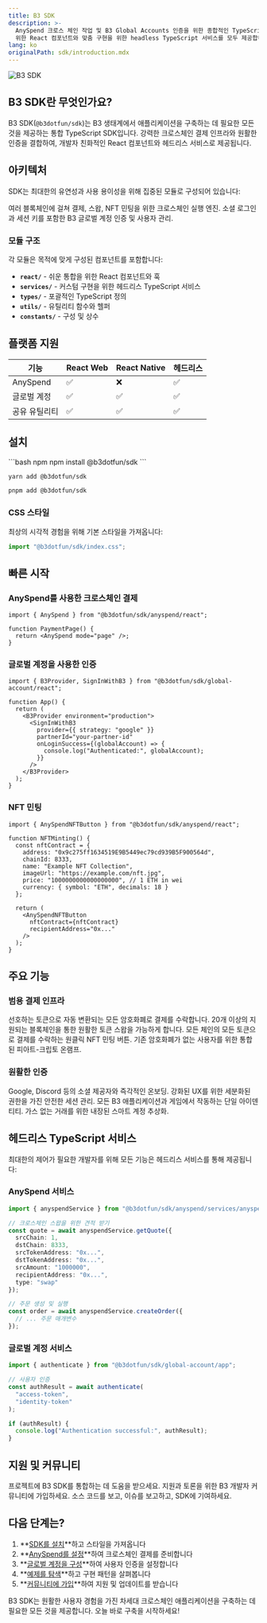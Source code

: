 ```yaml
---
title: B3 SDK
description: >-
  AnySpend 크로스 체인 작업 및 B3 Global Accounts 인증을 위한 종합적인 TypeScript SDK입니다. 쉬운 통합을
  위한 React 컴포넌트와 맞춤 구현을 위한 headless TypeScript 서비스를 모두 제공합니다.
lang: ko
originalPath: sdk/introduction.mdx
---
```

<img src="/images/b3-banner.png" alt="B3 SDK" className="w-full rounded-xl" />

## B3 SDK란 무엇인가요?

B3 SDK(`@b3dotfun/sdk`)는 B3 생태계에서 애플리케이션을 구축하는 데 필요한 모든 것을 제공하는 통합 TypeScript SDK입니다. 강력한 크로스체인 결제 인프라와 원활한 인증을 결합하여, 개발자 친화적인 React 컴포넌트와 헤드리스 서비스로 제공됩니다.

## 아키텍처

SDK는 최대한의 유연성과 사용 용이성을 위해 집중된 모듈로 구성되어 있습니다:

<CardGroup cols={2}>
<Card title="AnySpend 모듈" icon="arrows-right-left" href="/anyspend/introduction">
  여러 블록체인에 걸쳐 결제, 스왑, NFT 민팅을 위한 크로스체인 실행 엔진.
</Card>

<Card title="글로벌 계정 모듈" icon="user" href="/sdk/global-account/introduction">
  소셜 로그인과 세션 키를 포함한 B3 글로벌 계정 인증 및 사용자 관리.
</Card>

</CardGroup>

### 모듈 구조

각 모듈은 목적에 맞게 구성된 컴포넌트를 포함합니다:

- **`react/`** - 쉬운 통합을 위한 React 컴포넌트와 훅
- **`services/`** - 커스텀 구현을 위한 헤드리스 TypeScript 서비스
- **`types/`** - 포괄적인 TypeScript 정의
- **`utils/`** - 유틸리티 함수와 헬퍼
- **`constants/`** - 구성 및 상수

## 플랫폼 지원

| 기능              | React Web | React Native | 헤드리스 |
|-------------------|-----------|--------------|----------|
| AnySpend          | ✅         | ❌            | ✅        |
| 글로벌 계정       | ✅         | ✅            | ✅        |
| 공유 유틸리티     | ✅         | ✅            | ✅        |

## 설치

<CodeGroup>
```bash npm
npm install @b3dotfun/sdk
```

```bash yarn
yarn add @b3dotfun/sdk
```

```bash pnpm
pnpm add @b3dotfun/sdk
```
</CodeGroup>

### CSS 스타일

최상의 시각적 경험을 위해 기본 스타일을 가져옵니다:

```typescript
import "@b3dotfun/sdk/index.css";
```

## 빠른 시작

### AnySpend를 사용한 크로스체인 결제

```tsx
import { AnySpend } from "@b3dotfun/sdk/anyspend/react";

function PaymentPage() {
  return <AnySpend mode="page" />;
}
```

### 글로벌 계정을 사용한 인증

```tsx
import { B3Provider, SignInWithB3 } from "@b3dotfun/sdk/global-account/react";

function App() {
  return (
    <B3Provider environment="production">
      <SignInWithB3
        provider={{ strategy: "google" }}
        partnerId="your-partner-id"
        onLoginSuccess={(globalAccount) => {
          console.log("Authenticated:", globalAccount);
        }}
      />
    </B3Provider>
  );
}
```

### NFT 민팅

```tsx
import { AnySpendNFTButton } from "@b3dotfun/sdk/anyspend/react";

function NFTMinting() {
  const nftContract = {
    address: "0x9c275ff1634519E9B5449ec79cd939B5F900564d",
    chainId: 8333,
    name: "Example NFT Collection",
    imageUrl: "https://example.com/nft.jpg",
    price: "1000000000000000000", // 1 ETH in wei
    currency: { symbol: "ETH", decimals: 18 }
  };

  return (
    <AnySpendNFTButton
      nftContract={nftContract}
      recipientAddress="0x..."
    />
  );
}
```

## 주요 기능

### 범용 결제 인프라

<CardGroup cols={2}>
<Card title="모든 토큰 결제" icon="coins">
  선호하는 토큰으로 자동 변환되는 모든 암호화폐로 결제를 수락합니다.
</Card>

<Card title="크로스체인 스왑" icon="arrow-right-arrow-left">
  20개 이상의 지원되는 블록체인을 통한 원활한 토큰 스왑을 가능하게 합니다.
</Card>

<Card title="NFT 민팅" icon="image">
  모든 체인의 모든 토큰으로 결제를 수락하는 원클릭 NFT 민팅 버튼.
</Card>

<Card title="피아트 온램프" icon="credit-card">
  기존 암호화폐가 없는 사용자를 위한 통합된 피아트-크립토 온램프.
</Card>
</CardGroup>

### 원활한 인증

<CardGroup cols={2}>
<Card title="소셜 로그인" icon="users">
  Google, Discord 등의 소셜 제공자와 즉각적인 온보딩.
</Card>

<Card title="세션 키" icon="key">
  강화된 UX를 위한 세분화된 권한을 가진 안전한 세션 관리.
</Card>

<Card title="크로스플랫폼 아이덴티티" icon="globe">
  모든 B3 애플리케이션과 게임에서 작동하는 단일 아이덴티티.
</Card>

<Card title="스마트 계정" icon="wallet">
  가스 없는 거래를 위한 내장된 스마트 계정 추상화.
</Card>
</CardGroup>

## 헤드리스 TypeScript 서비스

최대한의 제어가 필요한 개발자를 위해 모든 기능은 헤드리스 서비스를 통해 제공됩니다:

### AnySpend 서비스

```typescript
import { anyspendService } from "@b3dotfun/sdk/anyspend/services/anyspend";

// 크로스체인 스왑을 위한 견적 받기
const quote = await anyspendService.getQuote({
  srcChain: 1,
  dstChain: 8333,
  srcTokenAddress: "0x...",
  dstTokenAddress: "0x...",
  srcAmount: "1000000",
  recipientAddress: "0x...",
  type: "swap"
});

// 주문 생성 및 실행
const order = await anyspendService.createOrder({
  // ... 주문 매개변수
});
```

### 글로벌 계정 서비스

```typescript
import { authenticate } from "@b3dotfun/sdk/global-account/app";

// 사용자 인증
const authResult = await authenticate(
  "access-token",
  "identity-token"
);

if (authResult) {
  console.log("Authentication successful:", authResult);
}
```

## 지원 및 커뮤니티

<CardGroup cols={3}>
<Card title="개발자 지원" icon="handshake" href="https://b3builders.typeform.com/bsmntdevelopers">
  프로젝트에 B3 SDK를 통합하는 데 도움을 받으세요.
</Card>

<Card title="Discord 커뮤니티" icon="discord" href="https://discord.gg/b3dotfun">
  지원과 토론을 위한 B3 개발자 커뮤니티에 가입하세요.
</Card>

<Card title="GitHub" icon="github" href="https://github.com/b3-fun/b3">
  소스 코드를 보고, 이슈를 보고하고, SDK에 기여하세요.
</Card>
</CardGroup>

## 다음 단계는?

1. **[SDK를 설치](#installation)**하고 스타일을 가져옵니다
2. **[AnySpend를 설정](/anyspend/introduction)**하여 크로스체인 결제를 준비합니다
3. **[글로벌 계정을 구성](/sdk/global-account/authentication)**하여 사용자 인증을 설정합니다
4. **[예제를 탐색](/anyspend/examples)**하고 구현 패턴을 살펴봅니다
5. **[커뮤니티에 가입](https://discord.gg/b3dotfun)**하여 지원 및 업데이트를 받습니다

B3 SDK는 원활한 사용자 경험을 가진 차세대 크로스체인 애플리케이션을 구축하는 데 필요한 모든 것을 제공합니다. 오늘 바로 구축을 시작하세요!
